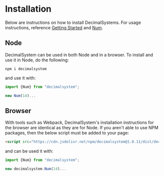 # Installation
Below are instructions on how to install DecimalSystems. For usage instructions, reference [Getting Started](/docs/start#examples) and [Num](/docs/num).

##### 

## Node
DecimalSystem can be used in both Node and in a browser. To install and use it in Node, do the following:
```shell script
npm i decimalsystem
```
and use it with:
```javascript
import {Num} from "decimalsystem";

new Num(14)...
```

#### 

## Browser
With tools such as Webpack, DecimalSystem's installation instructions for the browser are identical as they are for Node. If you aren't able to use NPM packages, then the below script must be added to your page:
```html
<script src="https://cdn.jsdelivr.net/npm/decimalsystem@1.0.11/dist/decimalsystem.min.js" integrity="sha256-nRyjkyEyUvRF9D0jOSXsPUKj9FJ2DAL16wCsen7MCkU=" crossorigin="anonymous"></script>
```
and can be used it with:
```javascript
import {Num} from "decimalsystem";

new decimalsystem.Num(14)...
```